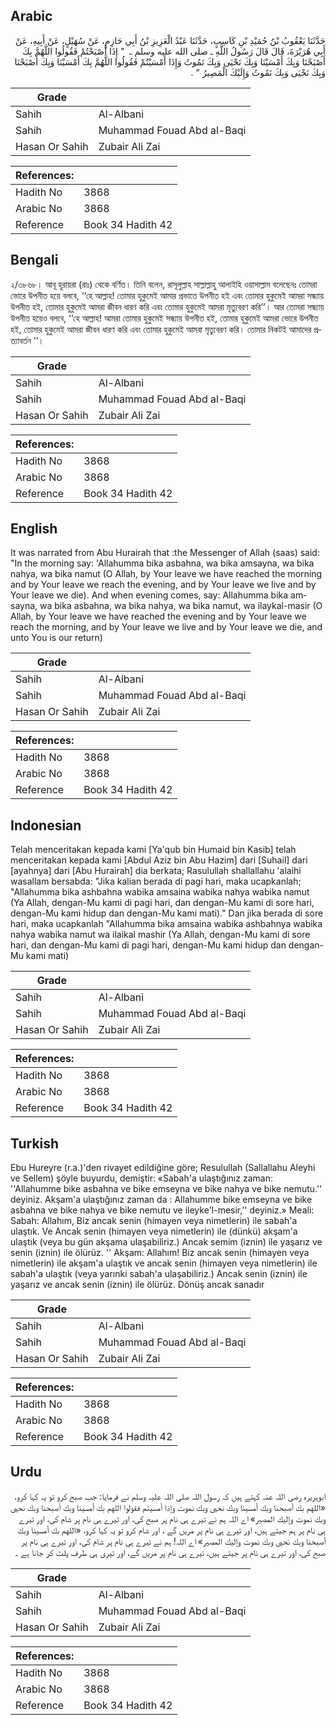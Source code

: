 ## Arabic


<div dir="rtl" lang="ar" style={{fontSize:'larger',backgroundColor:'#f8f9fa',padding:20}}>
حَدَّثَنَا يَعْقُوبُ بْنُ حُمَيْدِ بْنِ كَاسِبٍ، حَدَّثَنَا عَبْدُ الْعَزِيزِ بْنُ أَبِي حَازِمٍ، عَنْ سُهَيْلٍ، عَنْ أَبِيهِ، عَنْ أَبِي هُرَيْرَةَ، قَالَ قَالَ رَسُولُ اللَّهِ ـ صلى الله عليه وسلم ـ ‏ "‏ إِذَا أَصْبَحْتُمْ فَقُولُوا اللَّهُمَّ بِكَ أَصْبَحْنَا وَبِكَ أَمْسَيْنَا وَبِكَ نَحْيَى وَبِكَ نَمُوتُ وَإِذَا أَمْسَيْتُمْ فَقُولُوا اللَّهُمَّ بِكَ أَمْسَيْنَا وَبِكَ أَصْبَحْنَا وَبِكَ نَحْيَى وَبِكَ نَمُوتُ وَإِلَيْكَ الْمَصِيرُ ‏"‏ ‏.‏
</div>
<div style={{backgroundColor:'#f8f9fa',padding:20, marginBottom: 10}}><table> <thead> <tr> <th>Grade</th> <th></th> </tr> </thead> <tbody> <tr><td>Sahih</td><td>Al-Albani</td></tr><tr><td>Sahih</td><td>Muhammad Fouad Abd al-Baqi</td></tr><tr><td>Hasan Or Sahih</td><td>Zubair Ali Zai</td></tr></tbody></table><table> <thead> <tr> <th>References:</th> <th></th> </tr> </thead> <tbody><tr><td>Hadith No</td><td>3868</td></tr><tr><td>Arabic No</td><td>3868</td></tr><tr><td>Reference</td><td>Book 34 Hadith 42</td></tr></tbody></table></div>

## Bengali


<div dir="ltr" lang="bn" style={{fontSize:'larger',backgroundColor:'#f8f9fa',padding:20}}>
২/৩৮৬৮। আবূ হুরায়রা (রাঃ) থেকে বর্ণিত। তিনি বলেন, রাসূলুল্লাহ সাল্লাল্লাহু আলাইহি ওয়াসাল্লাম বলেছেনঃ তোমরা ভোরে উপনীত হয়ে বলবে, ‘‘হে আল্লাহ! তোমার হুকুমেই আমার প্রভাতে উপনীত হই এবং তোমার হুকুমেই আমরা সন্ধ্যায় উপনীত হই, তোমার হুকুমেই আমরা জীবন ধারণ করি এবং তোমার হুকুমেই আমরা মৃত্যুবরণ করি’’। আর তোমরা সন্ধ্যায় উপনীত হয়েও বলবে, ‘‘হে আল্লাহ! আমরা তোমার হুকুমেই সন্ধ্যায় উপনীত হই, তোমার হুকুমেই আমরা ভোরে উপনীত হই, তোমার হুকুমেই আমরা জীবন ধারণ করি এবং তোমার হুকুমেই আমরা মৃত্যুবরণ করি। তোমার নিকটই আমাদের প্রত্যাবর্তন ’’।
</div>
<div style={{backgroundColor:'#f8f9fa',padding:20, marginBottom: 10}}><table> <thead> <tr> <th>Grade</th> <th></th> </tr> </thead> <tbody> <tr><td>Sahih</td><td>Al-Albani</td></tr><tr><td>Sahih</td><td>Muhammad Fouad Abd al-Baqi</td></tr><tr><td>Hasan Or Sahih</td><td>Zubair Ali Zai</td></tr></tbody></table><table> <thead> <tr> <th>References:</th> <th></th> </tr> </thead> <tbody><tr><td>Hadith No</td><td>3868</td></tr><tr><td>Arabic No</td><td>3868</td></tr><tr><td>Reference</td><td>Book 34 Hadith 42</td></tr></tbody></table></div>

## English


<div dir="ltr" lang="en" style={{fontSize:'larger',backgroundColor:'#f8f9fa',padding:20}}>
It was narrated from Abu Hurairah that :the Messenger of Allah (saas) said: "In the morning say: 'Allahumma bika asbahna, wa bika amsayna, wa bika nahya, wa bika namut (O Allah, by Your leave we have reached the morning and by Your leave we reach the evening, and by Your leave we live and by Your leave we die). And when evening comes, say: Allahumma bika amsayna, wa bika asbahna, wa bika nahya, wa bika namut, wa ilaykal-masir (O Allah, by Your leave we have reached the evening and by Your leave we reach the morning, and by Your leave we live and by Your leave we die, and unto You is our return)
</div>
<div style={{backgroundColor:'#f8f9fa',padding:20, marginBottom: 10}}><table> <thead> <tr> <th>Grade</th> <th></th> </tr> </thead> <tbody> <tr><td>Sahih</td><td>Al-Albani</td></tr><tr><td>Sahih</td><td>Muhammad Fouad Abd al-Baqi</td></tr><tr><td>Hasan Or Sahih</td><td>Zubair Ali Zai</td></tr></tbody></table><table> <thead> <tr> <th>References:</th> <th></th> </tr> </thead> <tbody><tr><td>Hadith No</td><td>3868</td></tr><tr><td>Arabic No</td><td>3868</td></tr><tr><td>Reference</td><td>Book 34 Hadith 42</td></tr></tbody></table></div>

## Indonesian


<div dir="ltr" lang="id" style={{fontSize:'larger',backgroundColor:'#f8f9fa',padding:20}}>
Telah menceritakan kepada kami [Ya'qub bin Humaid bin Kasib] telah menceritakan kepada kami [Abdul Aziz bin Abu Hazim] dari [Suhail] dari [ayahnya] dari [Abu Hurairah] dia berkata; Rasulullah shallallahu 'alaihi wasallam bersabda: "Jika kalian berada di pagi hari, maka ucapkanlah; "Allahumma bika ashbahna wabika amsaina wabika nahya wabika namut (Ya Allah, dengan-Mu kami di pagi hari, dan dengan-Mu kami di sore hari, dengan-Mu kami hidup dan dengan-Mu kami mati)." Dan jika berada di sore hari, maka ucapkanlah "Allahumma bika amsaina wabika ashbahnya wabika nahya wabika namut wa ilaikal mashir (Ya Allah, dengan-Mu kami di sore hari, dan dengan-Mu kami di pagi hari, dengan-Mu kami hidup dan dengan-Mu kami mati)
</div>
<div style={{backgroundColor:'#f8f9fa',padding:20, marginBottom: 10}}><table> <thead> <tr> <th>Grade</th> <th></th> </tr> </thead> <tbody> <tr><td>Sahih</td><td>Al-Albani</td></tr><tr><td>Sahih</td><td>Muhammad Fouad Abd al-Baqi</td></tr><tr><td>Hasan Or Sahih</td><td>Zubair Ali Zai</td></tr></tbody></table><table> <thead> <tr> <th>References:</th> <th></th> </tr> </thead> <tbody><tr><td>Hadith No</td><td>3868</td></tr><tr><td>Arabic No</td><td>3868</td></tr><tr><td>Reference</td><td>Book 34 Hadith 42</td></tr></tbody></table></div>

## Turkish


<div dir="ltr" lang="tr" style={{fontSize:'larger',backgroundColor:'#f8f9fa',padding:20}}>
Ebu Hureyre (r.a.)'den rivayet edildiğine göre; Resulullah (Sallallahu Aleyhi ve Sellem) şöyle buyurdu, demiştir: «Sabah'a ulaştığınız zaman: ''Allahumme bike asbahna ve bike emseyna ve bike nahya ve bike nemutu.'' deyiniz. Akşam'a ulaştığınız zaman da : Allahumme bike emseyna ve bike asbahna ve bike nahya ve bike nemutu ve ileyke'l-mesir,'' deyiniz.» Meali: Sabah: Allahım, Biz ancak senin (himayen veya nimetlerin) ile sabah'a ulaştık. Ve Ancak senin (himayen veya nimetlerin) ile (dünkü) akşam'a ulaştık (veya bu gün akşama ulaşabiliriz.) Ancak semim (iznin) ile yaşarız ve senin (iznin) ile ölürüz. '' Akşam: Allahım! Biz ancak senin (himayen veya nimetlerin) ile akşam'a ulaştık ve ancak senin (himayen veya nimetlerin) ile sabah'a ulaştık (veya yarınki sabah'a ulaşabiliriz.) Ancak senin (iznin) ile yaşarız ve ancak senin (iznin) ile ölürüz. Dönüş ancak sanadır
</div>
<div style={{backgroundColor:'#f8f9fa',padding:20, marginBottom: 10}}><table> <thead> <tr> <th>Grade</th> <th></th> </tr> </thead> <tbody> <tr><td>Sahih</td><td>Al-Albani</td></tr><tr><td>Sahih</td><td>Muhammad Fouad Abd al-Baqi</td></tr><tr><td>Hasan Or Sahih</td><td>Zubair Ali Zai</td></tr></tbody></table><table> <thead> <tr> <th>References:</th> <th></th> </tr> </thead> <tbody><tr><td>Hadith No</td><td>3868</td></tr><tr><td>Arabic No</td><td>3868</td></tr><tr><td>Reference</td><td>Book 34 Hadith 42</td></tr></tbody></table></div>

## Urdu


<div dir="rtl" lang="ur" style={{fontSize:'larger',backgroundColor:'#f8f9fa',padding:20}}>
ابوہریرہ رضی اللہ عنہ کہتے ہیں کہ رسول اللہ صلی اللہ علیہ وسلم نے فرمایا: جب صبح کرو تو یہ کہا کرو، «اللهم بك أصبحنا وبك أمسينا وبك نحيى وبك نموت وإذا أمسيتم فقولوا اللهم بك أمسينا وبك أصبحنا وبك نحيى وبك نموت وإليك المصير» اے اللہ ہم نے تیرے ہی نام پر صبح کی، اور تیرے ہی نام پر شام کی، اور تیرے ہی نام پر ہم جیتے ہیں، اور تیرے ہی نام پر مریں گے ، اور شام کرو تو یہ کہا کرو، «اللهم بك أمسينا وبك أصبحنا وبك نحيى وبك نموت وإليك المصير» اے اللہ! ہم نے تیرے ہی نام پر شام کی، اور تیرے ہی نام پر صبح کی، اور تیرے ہی نام پر جیتے ہیں، تیرے ہی نام پر مریں گے، اور تیری ہی طرف پلٹ کر جانا ہے ۔
</div>
<div style={{backgroundColor:'#f8f9fa',padding:20, marginBottom: 10}}><table> <thead> <tr> <th>Grade</th> <th></th> </tr> </thead> <tbody> <tr><td>Sahih</td><td>Al-Albani</td></tr><tr><td>Sahih</td><td>Muhammad Fouad Abd al-Baqi</td></tr><tr><td>Hasan Or Sahih</td><td>Zubair Ali Zai</td></tr></tbody></table><table> <thead> <tr> <th>References:</th> <th></th> </tr> </thead> <tbody><tr><td>Hadith No</td><td>3868</td></tr><tr><td>Arabic No</td><td>3868</td></tr><tr><td>Reference</td><td>Book 34 Hadith 42</td></tr></tbody></table></div>